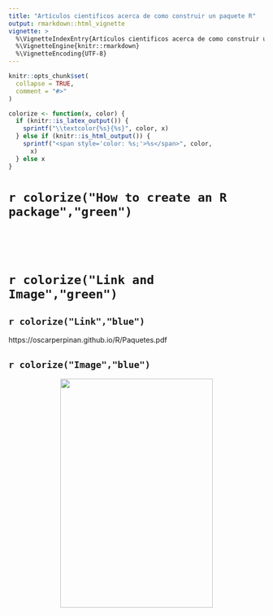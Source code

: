 ```yaml
---
title: "Artículos cientificos acerca de como construir un paquete R"
output: rmarkdown::html_vignette
vignette: >
  %\VignetteIndexEntry{Artículos cientificos acerca de como construir un paquete R}
  %\VignetteEngine{knitr::rmarkdown}
  %\VignetteEncoding{UTF-8}
---
```


```r
knitr::opts_chunk$set(
  collapse = TRUE,
  comment = "#>"
)
```

```r
colorize <- function(x, color) {
  if (knitr::is_latex_output()) {
    sprintf("\\textcolor{%s}{%s}", color, x)
  } else if (knitr::is_html_output()) {
    sprintf("<span style='color: %s;'>%s</span>", color,
      x)
  } else x
}
```

# `r colorize("How to create an R package","green")`
<br>

<object data="Articles/CmocrearpaquetesenR.pdf" width=775, height=550></object>

<br>

# `r colorize("Link and Image","green")`

## `r colorize("Link","blue")`

https://oscarperpinan.github.io/R/Paquetes.pdf

## `r colorize("Image","blue")`

<center>![](../man/figures/Imagen.jpg){width=300 height=450}</center>
